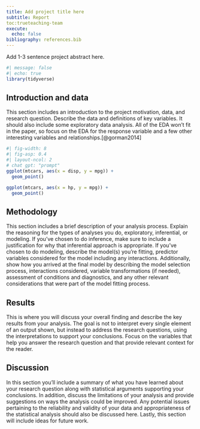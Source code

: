 ```yaml
---
title: Add project title here
subtitle: Report
toc:trueteaching-team
execute:
  echo: false
bibliography: references.bib
---
```


Add 1-3 sentence project abstract here.

```r
#| message: false
#| echo: true
library(tidyverse)
```

## Introduction and data

This section includes an introduction to the project motivation, data, and research question.
Describe the data and definitions of key variables.
It should also include some exploratory data analysis.
All of the EDA won’t fit in the paper, so focus on the EDA for the response variable and a few other interesting variables and relationships.[@gorman2014]

```r
#| fig-width: 8
#| fig-asp: 0.4
#| layout-ncol: 2
# chat gpt: "prompt"
ggplot(mtcars, aes(x = disp, y = mpg)) +
  geom_point()

ggplot(mtcars, aes(x = hp, y = mpg)) +
  geom_point()
```

## Methodology

This section includes a brief description of your analysis process.
Explain the reasoning for the types of analyses you do, exploratory, inferential, or modeling.
If you’ve chosen to do inference, make sure to include a justification for why that inferential approach is appropriate.
If you’ve chosen to do modeling, describe the model(s) you’re fitting, predictor variables considered for the model including any interactions.
Additionally, show how you arrived at the final model by describing the model selection process, interactions considered, variable transformations (if needed), assessment of conditions and diagnostics, and any other relevant considerations that were part of the model fitting process.

## Results

This is where you will discuss your overall finding and describe the key results from your analysis.
The goal is not to interpret every single element of an output shown, but instead to address the research questions, using the interpretations to support your conclusions.
Focus on the variables that help you answer the research question and that provide relevant context for the reader.

## Discussion

In this section you’ll include a summary of what you have learned about your research question along with statistical arguments supporting your conclusions.
In addition, discuss the limitations of your analysis and provide suggestions on ways the analysis could be improved.
Any potential issues pertaining to the reliability and validity of your data and appropriateness of the statistical analysis should also be discussed here.
Lastly, this section will include ideas for future work.
